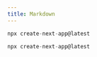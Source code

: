 ```yaml
---
title: Markdown
---
```


```typescript title="example.ts"
npx create-next-app@latest
```

```javascript title="example.json"
npx create-next-app@latest
```
